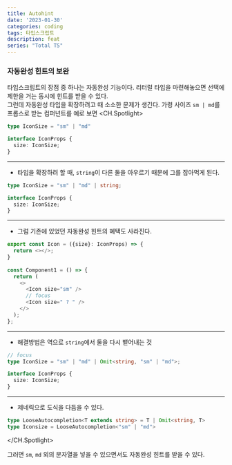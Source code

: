 ```yaml
---
title: Autohint
date: '2023-01-30'
categories: coding
tags: 타입스크립트
description: feat
series: "Total TS"
---
```


### 자동완성 힌트의 보완

타입스크립트의 장점 중 하나는 자동완성 기능이다. 리터럴 타입을 마련해놓으면 선택에 제한을 거는 동시에 힌트를 받을 수 있다.  
그런데 자동완성 타입을 확장하려고 때 소소한 문제가 생긴다. 가령 사이즈 `sm | md`를 프롭스로 받는 컴퍼넌트를 예로 보면
<CH.Spotlight>
```ts index.ts
type IconSize = "sm" | "md"

interface IconProps {
  size: IconSize;
}
```
---
- 타입을 확장하려 할 때, `string`이 다른 둘을 아우르기 때문에 그를 잡아먹게 된다.
```ts index.ts focus=1[17:36] mark=1[31:36]
type IconSize = "sm" | "md" | string;

interface IconProps {
  size: IconSize;
}
```
---
- 그럼 기존에 있었던 자동완성 힌트의 혜택도 사라진다.
```ts result.tsx
export const Icon = ({size}: IconProps) => {
  return <></>;
}
  
const Component1 = () => {
  return (
    <>
      <Icon size="sm" />
      // focus
      <Icon size=" ? " />
    </>  
  );
};
```
---
- 해결방법은 역으로 `string`에서 둘을 다시 뱉어내는 것
```ts index.ts
// focus
type IconSize = "sm" | "md" | Omit<string, "sm" | "md">;

interface IconProps {
  size: IconSize;
}
```
---
- 제네릭으로 도식을 다듬을 수 있다.
```ts index.ts
type LooseAutocompletion<T extends string> = T | Omit<string, T> 
type Iconsize = LooseAutocompletion<"sm" | "md">
```
</CH.Spotlight>


그러면 `sm`, `md` 외의 문자열을 넣을 수 있으면서도 자동완성 힌트를 받을 수 있다.